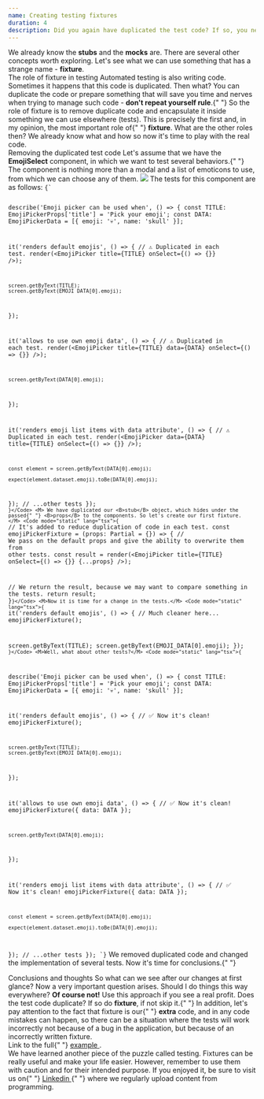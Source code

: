 ```yaml
---
name: Creating testing fixtures
duration: 4
description: Did you again have duplicated the test code? If so, you need fixtures! Let's reduce test suites code and improve tests readability.
---
```


<Prelude>
  <M>
    We already know the <B>stubs</B> and the <B>mocks</B> are. There are several
    other concepts worth exploring.
  </M>
  <M>
    Let's see what we can use something that has a strange name - <B>fixture</B>.
  </M>
</Prelude>

<Section>
  <XL>The role of fixture in testing</XL>
  <M>
    Automated testing is also writing code. Sometimes it happens that this code
    is duplicated. Then what?
  </M>
  <M>
    You can duplicate the code or prepare something that will save you time and
    nerves when trying to manage such code - <B>don't repeat yourself rule</B>.{" "}
  </M>
  <M>
    So the role of fixture is to remove duplicate code and encapsulate it inside
    something we can use elsewhere (tests).
  </M>
  <M>
    This is precisely the first and, in my opinion, the most important role of{" "}
    <B>fixture</B>. What are the other roles then?
  </M>
  <List items="Creating and initializing objects or variables,Setting up test data,Preparing the test environment,Cleaning up after the test" />
  <M>
    We already know what and how so now it's time to play with the real code.
  </M>
</Section>

<Section>
  <XL>Removing the duplicated test code</XL>
  <M>
    Let's assume that we have the <B>EmojiSelect</B> component, in which we want
    to test several behaviors.{" "}
  </M>
  <M>
    The component is nothing more than a modal and a list of emoticons to use,
    from which we can choose any of them.
  </M>
  <Img src="https://raw.githubusercontent.com/polubis/Snippets/main/emoji-picker.png" />
  <M>The tests for this component are as follows:</M>
  <Code mode="static" lang="tsx">{`
 
describe('Emoji picker can be used when', () => {
  const TITLE: EmojiPickerProps['title'] = 'Pick your emoji';
  const DATA: EmojiPickerData = [{ emoji: '💀', name: 'skull' }];
 
  it('renders default emojis', () => {
    // ⚠️ Duplicated in each test.
    render(<EmojiPicker title={TITLE} onSelect={() => {}} />);
 
    screen.getByText(TITLE);
    screen.getByText(EMOJI_DATA[0].emoji);
  });
 
  it('allows to use own emoji data', () => {
    // ⚠️ Duplicated in each test.
    render(<EmojiPicker title={TITLE} data={DATA} onSelect={() => {}} />);
 
    screen.getByText(DATA[0].emoji);
  });
 
  it('renders emoji list items with data attribute', () => {
    // ⚠️ Duplicated in each test.
    render(<EmojiPicker data={DATA} title={TITLE} onSelect={() => {}} />);
 
    const element = screen.getByText(DATA[0].emoji);
 
    expect(element.dataset.emoji).toBe(DATA[0].emoji);
  });
  // ...other tests
});
`}</Code>
  <M>
    We have duplicated our <B>stub</B> object, which hides under the passed{" "}
    <B>props</B> to the components. So let's create our first fixture.
  </M>
  <Code mode="static" lang="tsx">{`
// It's added to reduce duplication of code in each test.
const emojiPickerFixture = (props: Partial<EmojiPickerProps> = {}) => {
  // We pass on the default props and give the ability to overwrite them from other tests.
  const result = render(<EmojiPicker title={TITLE} onSelect={() => {}} {...props} />);
 
  // We return the result, because we may want to compare something in the tests.
  return result;
}`}</Code>
  <M>Now it is time for a change in the tests.</M>
  <Code mode="static" lang="tsx">{`
         it('renders default emojis', () => {
  // Much cleaner here...
  emojiPickerFixture();
  
  screen.getByText(TITLE);
  screen.getByText(EMOJI_DATA[0].emoji);
});
   `}</Code>
  <M>Well, what about other tests?</M>
  <Code mode="static" lang="tsx">{`
 
describe('Emoji picker can be used when', () => {
  const TITLE: EmojiPickerProps['title'] = 'Pick your emoji';
  const DATA: EmojiPickerData = [{ emoji: '💀', name: 'skull' }];
 
  it('renders default emojis', () => {
    // ✅ Now it's clean!
    emojiPickerFixture();
 
    screen.getByText(TITLE);
    screen.getByText(EMOJI_DATA[0].emoji);
  });
 
  it('allows to use own emoji data', () => {
    // ✅ Now it's clean!
    emojiPickerFixture({ data: DATA });
    
    screen.getByText(DATA[0].emoji);
  });
 
  it('renders emoji list items with data attribute', () => {
    // ✅ Now it's clean!
    emojiPickerFixture({ data: DATA });
 
    const element = screen.getByText(DATA[0].emoji);
 
    expect(element.dataset.emoji).toBe(DATA[0].emoji);
  });
  // ...other tests
});
`}</Code>
  <M>
    We removed duplicated code and changed the implementation of several tests.
    Now it's time for conclusions.{" "}
  </M>
</Section>

<Section>
  <XL>Conclusions and thoughts</XL>
  <M>So what can we see after our changes at first glance?</M>
  <List items="Tests are easier to implement - we focus on checking the result,Test code is not duplicated and is more readable,Later changes will be simpler - implementation of EmojiPicker initialization is in one place" />
  <M>
    Now a very important question arises. Should I do things this way
    everywhere? <B>Of course not!</B>
  </M>
  <M>
    Use this approach if you see a real profit. Does the test code duplicate? If
    so do <B>fixture</B>, if not skip it.{" "}
  </M>
  <M>
    In addition, let's pay attention to the fact that fixture is our{" "}
    <B>extra</B> code, and in any code mistakes can happen, so there can be a
    situation where the tests will work incorrectly not because of a bug in the
    application, but because of an incorrectly written fixture.
  </M>
</Section>

<Example>
  <M>
    Link to the full{" "}
    <A
      outside
      href="https://github.com/polubis/Dream-stack-for-React-dev/tree/main/system/libs/figa-ui/src/lib/emoji-picker"
    >
      example
    </A>
    .
  </M>
</Example>

<Summary>
  <M>
    We have learned another piece of the puzzle called testing. Fixtures can be
    really useful and make your life easier.
  </M>
  <M>
    However, remember to use them with caution and for their intended purpose.
  </M>
  <M>
    If you enjoyed it, be sure to visit us on{" "}
    <A href="https://www.linkedin.com/in/adrian-po%C5%82ubi%C5%84ski-281ab2172/" outside>
      Linkedin
    </A>{" "}
    where we regularly upload content from programming.
  </M>
</Summary>
